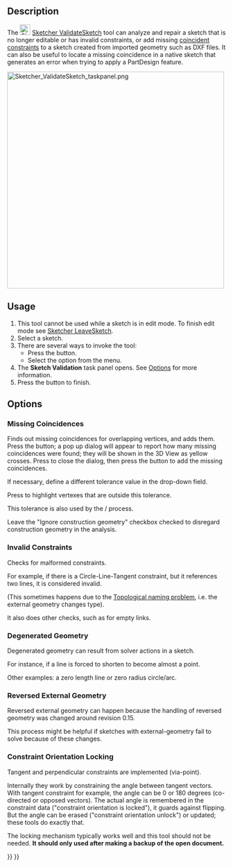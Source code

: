 <languages/>
<translate>

<!--T:7-->
{{Docnav
|[[Sketcher_ReorientSketch|ReorientSketch]]
|[[Sketcher_MergeSketches|MergeSketches]]
|[[Sketcher_Workbench|Sketcher]]
|IconL=Sketcher_ReorientSketch.svg
|IconR=Sketcher MergeSketch.svg‎
|IconC=Workbench_Sketcher.svg
}}

<!--T:1-->
{{GuiCommand
|Name=Sketcher ValidateSketch
|MenuLocation=Sketch → Validate Sketch
|Workbenches=[[Sketcher_Workbench|Sketcher]], [[PartDesign_Workbench|PartDesign]]
|SeeAlso=[[Sketcher_ConstrainCoincident|Sketcher ConstrainCoincident]]
}}

==Description== <!--T:3-->

<!--T:12-->
The [[Image:Sketcher_ValidateSketch.svg|24px]] [[Sketcher_ValidateSketch|Sketcher ValidateSketch]] tool can analyze and repair a sketch that is no longer editable or has invalid constraints, or add missing [[Sketcher_ConstrainCoincident|coincident constraints]] to a sketch created from imported geometry such as DXF files. It can also be useful to locate a missing coincidence in a native sketch that generates an error when trying to apply a PartDesign feature.

</translate>
[[File:Sketcher_ValidateSketch_taskpanel.png|x500px]]
<translate>
<!--T:33-->
{{Caption|The Sketcher validation task panel}}

==Usage== <!--T:4-->

<!--T:13-->
# This tool cannot be used while a sketch is in edit mode. To finish edit mode see [[Sketcher_LeaveSketch|Sketcher LeaveSketch]].
# Select a sketch.
# There are several ways to invoke the tool:
#* Press the {{Button|[[Image:Sketcher_ValidateSketch.svg|16px]] [[Sketcher_ValidateSketch|Validate Sketch]]}} button.
#* Select the {{MenuCommand|Sketch → [[Image:Sketcher_ValidateSketch.svg|16px]] Validate Sketch}} option from the menu.
# The '''Sketch Validation''' task panel opens. See [[#Options|Options]] for more information.
# Press the {{Button|Close}} button to finish.

==Options== <!--T:14-->

===Missing Coincidences=== <!--T:15-->

<!--T:16-->
Finds out missing coincidences for overlapping vertices, and adds them. Press the {{Button|Find}} button; a pop up dialog will appear to report how many missing coincidences were found; they will be shown in the 3D View as yellow crosses. Press {{Button|OK}} to close the dialog, then press the {{Button|Fix}} button to add the missing coincidences.

<!--T:17-->
If necessary, define a different tolerance value in the drop-down field.

<!--T:23-->
Press {{Button|Highlight Troublesome Vertices}} to highlight vertexes that are outside this tolerance.

<!--T:24-->
This tolerance is also used by the {{Button|Find}}/{{Button|Fix}} process.

<!--T:18-->
Leave the "Ignore construction geometry" checkbox checked to disregard construction geometry in the analysis.

===Invalid Constraints=== <!--T:34-->

<!--T:19-->
Checks for malformed constraints.

<!--T:25-->
For example, if there is a Circle-Line-Tangent constraint, but it references two lines, it is considered invalid.

<!--T:26-->
(This sometimes happens due to the [[Topological_naming_problem|Topological naming problem]], i.e. the external geometry changes type).

<!--T:27-->
It also does other checks, such as for empty links.

===Degenerated Geometry=== <!--T:35-->

<!--T:22-->
Degenerated geometry can result from solver actions in a sketch.

<!--T:28-->
For instance, if a line is forced to shorten to become almost a point.

<!--T:29-->
Other examples: a zero length line or zero radius circle/arc.

===Reversed External Geometry=== <!--T:36-->

<!--T:20-->
Reversed external geometry can happen because the handling of reversed geometry was changed around revision 0.15.

<!--T:30-->
This process might be helpful if sketches with external-geometry fail to solve because of these changes.

===Constraint Orientation Locking=== <!--T:37-->

<!--T:21-->
Tangent and perpendicular constraints are implemented (via-point).

<!--T:31-->
Internally they work by constraining the angle between tangent vectors. With tangent constraint for example, the angle can be 0 or 180 degrees (co-directed or opposed vectors). The actual angle is remembered in the constraint data ("constraint orientation is locked"), it guards against flipping. But the angle can be erased ("constraint orientation unlock") or updated; these tools do exactly that. 

<!--T:32-->
The locking mechanism typically works well and this tool should not be needed. '''It should only used after making a backup of the open document.'''


<!--T:8-->
{{Docnav
|[[Sketcher_ReorientSketch|ReorientSketch]]
|[[Sketcher_MergeSketches|MergeSketches]]
|[[Sketcher_Workbench|Sketcher]]
|IconL=Sketcher_ReorientSketch.svg
|IconR=Sketcher MergeSketch.svg‎
|IconC=Workbench_Sketcher.svg
}}

</translate>
{{Sketcher_Tools_navi{{#translation:}}}}
{{Userdocnavi{{#translation:}}}}
